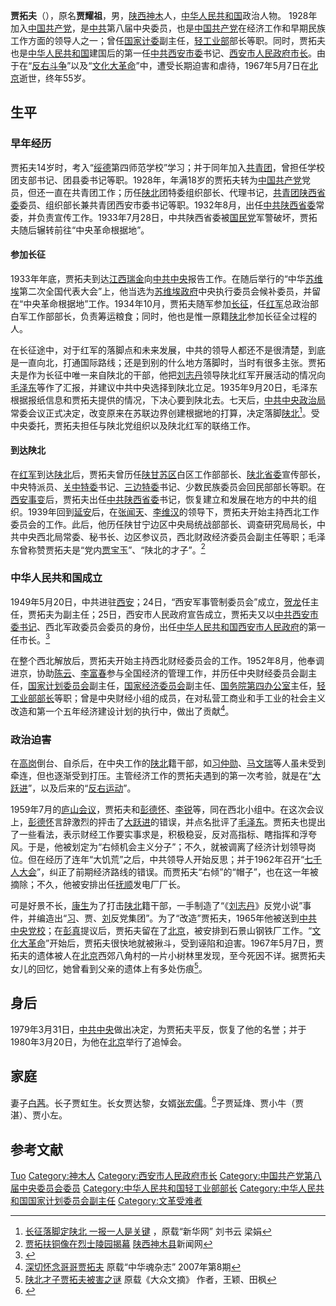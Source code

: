 {{Infobox Biography
| subject_name   = 賈拓夫
| image_name     = Jia Tuofu.jpg
| image_size     = 200px
| image_caption  = 賈拓夫
| date_of_birth  = 1912年
| place_of_birth = [[File:Flag_of_the_Republic_of_China_1912-1928.svg|25px]] [[中華民国|中華民国]][[陝西省|陝西省]][[神木縣|神木縣]]
| date_of_death  = {{dda|1967|5|7|1912}}
| place_of_death = {{PRC}}[[北京市|北京市]]
| occupation     = [[政治人物|政治人物]]
}}
'''贾拓夫'''（{{bd|1912年||1967年|5月7日}}），原名'''贾耀祖'''，男，[[陕西省|陕西]][[神木市|神木]]人，[[中华人民共和国|中华人民共和国]]政治人物。 1928年加入[[中国共产党|中国共产党]]，是[[中共|中共]]第八届中央委员，也是[[中国共产党|中国共产党]]在经济工作和早期民族工作方面的领导人之一；曾任[[国家计委|国家计委]]副主任，[[中华人民共和国轻工业部|轻工业部]]部长等职。同时，贾拓夫也是[[中华人民共和国|中华人民共和国]]建国后的第一任[[中共西安市委|中共西安市委]]书记、[[西安市人民政府|西安市人民政府]][[市长|市长]]。由于在“[[反右斗争|反右斗争]]”以及“[[文化大革命|文化大革命]]”中，遭受长期迫害和虐待，1967年5月7日在[[北京|北京]]逝世，终年55岁。

== 生平 ==
=== 早年经历 ===
贾拓夫14岁时，考入“[[绥德|绥德]]第四师范学校”学习；并于同年加入[[中國共產主義青年團|共青团]]，曾担任学校团支部书记、团县委书记等职。1928年，年满18岁的贾拓夫转为[[中国共产党|中国共产党]]党员，但还一直在共青团工作；历任[[陕北|陕北]]团特委组织部长、代理书记，[[共青团陕西省委|共青团陕西省委]]委员、组织部长兼共青团西安市委书记等职。1932年8月，出任[[中共陕西省委|中共陕西省委]]常委，并负责宣传工作。1933年7月28日，中共陕西省委被[[国民党|国民党]]军警破坏，贾拓夫随后辗转前往“中央革命根据地”。

====参加长征====
1933年年底，贾拓夫到达[[江西|江西]][[瑞金|瑞金]]向[[中共中央|中共中央]]报告工作。在随后举行的“中华[[苏维埃|苏维埃]]第二次全国代表大会”上，他当选为[[苏维埃|苏维埃政府]]中央执行委员会候补委员，并留在“中央革命根据地”工作。1934年10月，贾拓夫随军参加[[长征|长征]]，任[[红军|红军]]总政治部白军工作部部长，负责筹运粮食；同时，他也是惟一原籍[[陕北|陕北]]参加长征全过程的人。

在长征途中，对于红军的落脚点和未来发展，中共的领导人都还不是很清楚，到底是一直向北，打通国际路线；还是到别的什么地方落脚时，当时有很多主张。贾拓夫是作为长征中唯一来自陕北的干部，他把[[刘志丹|刘志丹]]领导陕北红军开展活动的情况向[[毛泽东|毛泽东]]等作了汇报，并建议中共中央选择到陕北立足。1935年9月20日，毛泽东根据报纸信息和贾拓夫提供的情况，下决心要到陕北去。七天后，[[中共中央政治局|中共中央政治局]]常委会议正式决定，改变原来在苏联边界创建根据地的打算，决定落脚[[陕北|陕北]]<ref>[http://www.ce.cn/xwzx/gnsz/gdxw/200610/14/t20061014_8963076.shtml 长征落脚定陕北 一报一人是关键] {{Wayback|url=http://www.ce.cn/xwzx/gnsz/gdxw/200610/14/t20061014_8963076.shtml |date=20070917080548 }}，原载“新华网” 刘书云 梁娟</ref>。受中央委托，贾拓夫担任与陕北党组织以及陕北红军的联络工作。

====到达陕北====
在[[红军|红军]]到达[[陕北|陕北]]后，贾拓夫曾历任[[陕甘苏区|陕甘苏区]]白区工作部部长、[[陕北省委|陕北省委]]宣传部长，中央特派员、[[关中特委|关中特委]]书记、[[三边特委|三边特委]]书记、少数民族委员会回民部部长等职。在[[西安事变|西安事变]]后，贾拓夫出任[[中共陕西省委|中共陕西省委]]书记，恢复建立和发展在地方的中共的组织。1939年回到[[延安|延安]]后，在[[张闻天|张闻天]]、[[李维汉|李维汉]]的领导下，贾拓夫开始主持西北工作委员会的工作。此后，他历任陕甘宁边区中央局统战部部长、调查研究局局长，中共中央西北局常委、秘书长、边区参议员，西北财政经济委员会副主任等职；毛泽东曾称赞贾拓夫是“党内[[贾宝玉|贾宝玉]]”、“陕北的才子”。<ref>[http://www.sxsm.com.cn/content/llyd-ldt/2007/4-27/2079.htm 贾拓扶铜像在烈士陵园揭幕] {{Wayback|url=http://www.sxsm.com.cn/content/llyd-ldt/2007/4-27/2079.htm |date=20090106124255 }} [[陕西|陕西]][[神木县|神木县]]新闻网</ref>

===中华人民共和国成立===
1949年5月20日，中共进驻[[西安|西安]]；24日，“西安军事管制委员会”成立，[[贺龙|贺龙]]任主任，贾拓夫为副主任；25日，西安市人民政府宣告成立，贾拓夫又以[[中共|中共]][[西安|西安]][[市委书记|市委书记]]、西北军政委员会委员的身份，出任[[中华人民共和国|中华人民共和国]][[西安市|西安市人民政府]]的第一任市长。<ref>{{Cite web |url=http://www.hnmrw.net/zwmry/Html/203_13422.html |title=陕西省的最后一任国民政府主席兼保安司令董钊窜逃西乡经过 |access-date=2009-07-14 |archive-date=2020-10-17 |archive-url=https://web.archive.org/web/20201017213000/http://www.hnmrw.net/zwmry/Html/203_13422.html |dead-url=yes }}</ref>

在整个西北解放后，贾拓夫开始主持西北财经委员会的工作。1952年8月，他奉调进京，协助[[陈云|陈云]]、[[李富春|李富春]]参与全国经济的管理工作，并历任中央财经委员会副主任，[[国家计划委员会|国家计划委员会]]副主任，[[国家经济委员会|国家经济委员会]]副主任、[[国务院第四办公室|国务院第四办公室]]主任，[[中华人民共和国轻工业部|轻工业部部长]]等职；曾是中央财经小组的成员，在对私营工商业和手工业的社会主义改造和第一个五年经济建设计划的执行中，做出了贡献<ref>[http://www.1921.org.cn/CN/library/books_r.jsp?s=e10864df17534c03a5e8f0d42083b363&bookid=4d529edb6c684b989a163a01b46d403d 深切怀念哥哥贾拓夫]{{dead link|date=2018年1月 |bot=InternetArchiveBot |fix-attempted=yes }} 原载“中华魂杂志” 2007年第8期</ref>。

===政治迫害===
在[[高岗|高岗]]倒台、自杀后，在中央工作的[[陕北|陕北]]籍干部，如[[习仲勋|习仲勋]]、[[马文瑞|马文瑞]]等人虽未受到牵连，但也逐渐受到打压。主管经济工作的贾拓夫遇到的第一次考验，就是在“[[大跃进|大跃进]]”，以及后来的“[[反右运动|反右运动]]”。

1959年7月的[[庐山会议|庐山会议]]，贾拓夫和[[彭德怀|彭德怀]]、[[李锐|李锐]]等，同在西北小组中。在这次会议上，[[彭德怀|彭德怀]]言辞激烈的抨击了[[大跃进|大跃进]]的错误，并点名批评了[[毛泽东|毛泽东]]。贾拓夫也提出了一些看法，表示财经工作要实事求是，积极稳妥，反对高指标、瞎指挥和浮夸风。于是，他被划定为“右倾机会主义分子”；不久，就被调离了经济计划领导岗位。但在经历了连年“大饥荒”之后，中共领导人开始反思；并于1962年召开“[[七千人大会|七千人大会]]”，纠正了前期经济路线的错误。而贾拓夫“右倾”的“帽子”，也在这一年被摘除；不久，他被安排出任[[抚顺|抚顺]]发电厂厂长。

可是好景不长，[[康生|康生]]为了打击[[陕北|陕北]]籍干部，一手制造了“《[[刘志丹|刘志丹]]》反党小说”事件，并编造出“[[习仲勋|习]]、贾、[[刘景范|刘]]反党集团”。为了“改造”贾拓夫，1965年他被送到[[中共中央党校|中共中央党校]]；在[[彭真|彭真]]提议后，贾拓夫留在了[[北京|北京]]，被安排到石景山钢铁厂工作。“[[文化大革命|文化大革命]]”开始后，贾拓夫很快地就被揪斗，受到诬陷和迫害。1967年5月7日，贾拓夫的遗体被人在[[北京|北京]]西郊八角村的一片小树林里发现，至今死因不详。据贾拓夫女儿的回忆，她曾看到父亲的遗体上有多处伤痕<ref>[http://skb.hebnews.cn/200442/ca426253.htm 陕北才子贾拓夫被害之谜] {{Wayback|url=http://skb.hebnews.cn/200442/ca426253.htm |date=20090624031939 }} 原载《大众文摘》 作者，王颖、田枫</ref>。

== 身后 ==
1979年3月31日，[[中共中央|中共中央]]做出决定，为贾拓夫平反，恢复了他的名誉；并于1980年3月20日，为他在[[北京|北京]]举行了追悼会。

== 家庭 ==
妻子[[白茜|白茜]]。长子贾虹生。长女贾达黎，女婿[[张宏儒|张宏儒]]。<ref>{{Cite journal|url=https://kns.cnki.net/kcms/detail/detail.aspx?FileName=MRZS201310003&DbName=CJFN2013|title=张宏儒:岳父是个单纯的人|author=|year=2013|issue=10|issn=|journal=名人传记(上半月)|doi=}}</ref>子贾延烽、贾小牛（贾湛）、贾小左。

==参考文献==
{{reflist}}

{{start box}}
{{s-gov|prc}}
{{s-before|[[黄炎培|黄炎培]]<br><small>（[[中华人民共和国轻工业部|中央政府轻工业部部长]]）}}
{{s-title|[[中华人民共和国轻工业部|中华人民共和国轻工业部]]部长|1954年9月－1959年4月}}
{{s-after|[[沙千里|沙千里]]}}
{{s-new|reason=建国后首任}}
{{s-title|[[西安市人民政府|西安市人民政府]]市长|1949年5月－1952年8月}}
{{s-after|[[方仲如|方仲如]]}}
{{s-ppo|{{cpc}}}}
{{s-new|reason=建国后首任}}
{{s-title|[[中国共产党西安市委员会|中国共产党西安市委员会]]书记|1949年5月－1952年8月}}
{{s-after|[[赵伯平|赵伯平]] }}
{{end box}}

{{西安市市长}}
{{第1届国务院}}

{{normdaten}}
{{DEFAULTSORT:Jia tuofu}}
[[Category:贾姓|Tuo]]
[[Category:神木人|Category:神木人]]
[[Category:西安市人民政府市长|Category:西安市人民政府市长]]
[[Category:中国共产党第八届中央委员会委员|Category:中国共产党第八届中央委员会委员]]
[[Category:中华人民共和国轻工业部部长|Category:中华人民共和国轻工业部部长]]
[[Category:中华人民共和国国家计划委员会副主任|Category:中华人民共和国国家计划委员会副主任]]
[[Category:文革受难者|Category:文革受难者]]
